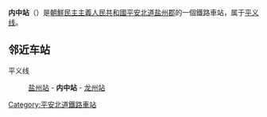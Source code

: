 {{朝鮮半島車站資訊
|公司色 = red
|文字色 = 
|站名 = 内中站
|圖片 = 
|pxl = 
|圖片說明 =
|前一站 = [[盐州站|盐州]]
|前一站距離 = 7.7
|後一站距離 = 5.8
|後一站 = [[龙州站|龙州]]
|諺文 = 내중역
|朝鮮漢字 = 內中驛
|文觀部式 = Naejung-yeok
|馬-賴式 = Naejung-yŏk
|副站名 = 
|車站編號 = 
|停站路線數 = 
|所屬公司 = [[朝鮮民主主義人民共和國铁道省|朝鮮民主主義人民共和國铁道省]]
|所屬路線 = [[平义线|平义线]]
|距離 = 198.9
|起點站 = [[平壤站|平壤]]
|所在地 =[[平安北道|平安北道]][[盐州郡|盐州郡]]
|車站構造 = 地面车站
|月台配置 = 
|啟用年月日 =
|廢站年月日 = 
|上下車人次 = 
|統計年度 = 
|轉車 = 
|備註 = 
|全寬備註 = 
}}

'''内中站'''（{{kor|名=北|諺=내중역|漢=內中驛|羅=Naejung yŏk|f=y}}）是[[朝鮮民主主義人民共和國|朝鮮民主主義人民共和國]][[平安北道|平安北道]][[盐州郡|盐州郡]]的一個鐵路車站，属于[[平义线|平义线]]。

==邻近车站==
平义线
:[[盐州站|盐州站]] - '''内中站''' - [[龙州站|龙州站]]

{{朝鲜铁路小作品}}
{{平义线}}
[[Category:平安北道鐵路車站|Category:平安北道鐵路車站]]